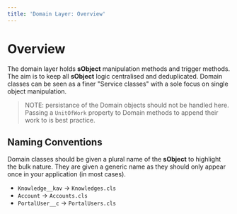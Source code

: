 ```yaml
---
title: 'Domain Layer: Overview'
---
```


# Overview

The domain layer holds **sObject** manipulation methods and trigger methods. The aim is to keep all **sObject** logic centralised and deduplicated. Domain classes can be seen as a finer "Service classes" with a sole focus on single object manipulation.

> NOTE: persistance of the Domain objects should not be handled here. Passing a `UnitOfWork` property to Domain methods to append their work to is best practice.

## Naming Conventions

Domain classes should be given a plural name of the **sObject** to highlight the bulk nature. They are given a generic name as they should only appear once in your application (in most cases).

- `Knowledge__kav` → `Knowledges.cls`
- `Account` → `Accounts.cls`
- `PortalUser__c` → `PortalUsers.cls`